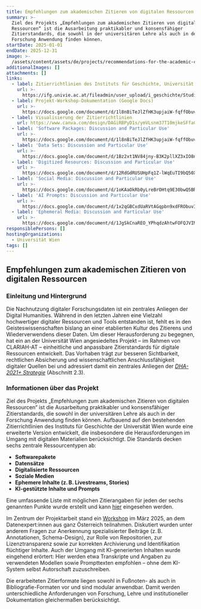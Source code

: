 ```yaml
---
title: Empfehlungen zum akademischen Zitieren von digitalen Ressourcen
summary: >-
  Ziel des Projekts „Empfehlungen zum akademischen Zitieren von digitalen
  Ressourcen“ ist die Ausarbeitung praktikabler und konsensfähiger
  Zitierstandards, die sowohl in der universitären Lehre als auch in der
  Forschung Anwendung finden können. 
startDate: 2025-01-01
endDate: 2025-12-31
image: >-
  /assets/content/assets/de/projects/recommendations-for-the-academic-citation-of-digital-resources/image.png
additionalImages: []
attachments: []
links:
  - label: Zitierrichtlinien des Instituts für Geschichte, Universität Wien (PDF)
    url: >-
      https://ifg.univie.ac.at/fileadmin/user_upload/i_geschichte/Studium/Zitierregeln_IfG.pdf
  - label: Projekt-Workshop-Dokumentation (Google Docs)
    url: >-
      https://docs.google.com/document/d/1l8nBiTeJlZfHK3upjaiW-fqffObuveX3CBQCQrEz-ao/edit
  - label: Visualisierung der Zitierrichtlinien
    url: https://www.canva.com/design/DAGiRBPyD1s/ymVLsnm37T10mjkeSFfaCA/edit
  - label: 'Software Packages: Discussion and Particular Use'
    url: >-
      https://docs.google.com/document/d/1l8nBiTeJlZfHK3upjaiW-fqffObuveX3CBQCQrEz-ao/edit?tab=t.0
  - label: 'Data Sets: Discussion and Particular Use'
    url: >-
      https://docs.google.com/document/d/1Bz2xt1NV84jny-B3K2pllXZ3xIO8nyNZyllIpnfRke0/edit?tab=t.0
  - label: 'Digitized Resources: Discussion and Particular Use'
    url: >-
      https://docs.google.com/document/d/12RdGdRUSUHpFq1Z-lWqEuTI9bQ50XBnaH3oMYkGiPIo/edit?tab=t.0
  - label: 'Social Media: Discussion and Particular Use'
    url: >-
      https://docs.google.com/document/d/1oKAaOkRb0yLreBrOHtq9E30bwQ5BRrebkJ5M79hGf_g/edit?tab=t.0
  - label: 'AI Prompts: Discussion and Particular Use'
    url: >-
      https://docs.google.com/document/d/1x2qGBCxdUaRVtAGqpbn9xdFRObuvIX-JIUfvW617UiQ/edit?tab=t.0
  - label: 'Ephemeral Media: Discussion and Particular Use'
    url: >-
      https://docs.google.com/document/d/1JgSkCnaREO_YPhqdzAhtwFOFQJVIMy_bT-Z4n4KCEOM/edit?tab=t.0
responsiblePersons: []
hostingOrganizations:
  - Universität Wien
tags: []
---
```

## Empfehlungen zum akademischen Zitieren von digitalen Ressourcen

### Einleitung und Hintergrund

Die Nachnutzung digitaler Forschungsdaten ist ein zentrales Anliegen der Digital Humanities. Während in den letzten Jahren eine Vielzahl hochwertiger digitaler Ressourcen und Tools entstanden ist, fehlt es in den Geisteswissenschaften bislang an einer etablierten Kultur des Zitierens und Wiederverwendens dieser Daten. Um dieser Herausforderung zu begegnen, hat ein an der Universität Wien angesiedeltes Projekt – im Rahmen von CLARIAH-AT – einheitliche und anpassbare Zitierstandards für digitale Ressourcen entwickelt. Das Vorhaben trägt zur besseren Sichtbarkeit, rechtlichen Absicherung und wissenschaftlichen Anschlussfähigkeit digitaler Quellen bei und adressiert damit ein zentrales Anliegen der [*DHA-2021+ Strategie*](https://gams.uni-graz.at/o:clariah.dha-strategie-2021) (Abschnitt 2.3).

### Informationen über das Projekt

Ziel des Projekts „Empfehlungen zum akademischen Zitieren von digitalen Ressourcen“ ist die Ausarbeitung praktikabler und konsensfähiger Zitierstandards, die sowohl in der universitären Lehre als auch in der Forschung Anwendung finden können. Aufbauend auf den bestehenden Zitierrichtlinien des Instituts für Geschichte der Universität Wien wurde eine erweiterte Version entwickelt, die insbesondere die Herausforderungen im Umgang mit digitalen Materialien berücksichtigt. Die Standards decken sechs zentrale Ressourcentypen ab:

* **Softwarepakete**
* **Datensätze**
* **Digitalisierte Ressourcen**
* **Soziale Medien**
* **Ephemere Inhalte (z. B. Livestreams, Stories)**
* **KI-gestützte Inhalte und Prompts**

Eine umfassende Liste mit möglichen Zitierangaben für jeden der sechs genannten Punkte wurde erstellt und kann [hier](https://docs.google.com/document/d/1M8qtgXqFkLj2rCty3aJ9bb38Na_AIewQteIgzv2luqg/edit?tab=t.0#heading=h.pjvybmxkkuww) eingesehen werden.

Im Zentrum der Projektarbeit stand ein [Workshop](https://docs.google.com/document/d/1yXAo7uXQr7c2VJf7tj2Ts1phH2kgHZ2Dy6VsS7CQgeQ/edit?tab=t.0) im März 2025, an dem Datenexpert:innen aus ganz Österreich teilnahmen. Diskutiert wurden unter anderem Fragen zur Anerkennung spezialisierter Beiträge (z. B. Annotationen, Schema-Design), zur Rolle von Repositorien, zur Lizenztransparenz sowie zur korrekten Archivierung und Identifikation flüchtiger Inhalte. Auch der Umgang mit KI-generierten Inhalten wurde eingehend erörtert: Hier werden etwa Transkripte und Angaben zu verwendeten Modellen sowie Prompttexten empfohlen – ohne dem KI-System selbst Autorschaft zuzuschreiben.

Die erarbeiteten Zitierformate liegen sowohl in Fußnoten- als auch in Bibliografie-Formaten vor und sind modular anwendbar. Damit werden unterschiedliche Anforderungen von Forschung, Lehre und institutioneller Dokumentation gleichermaßen berücksichtigt.
